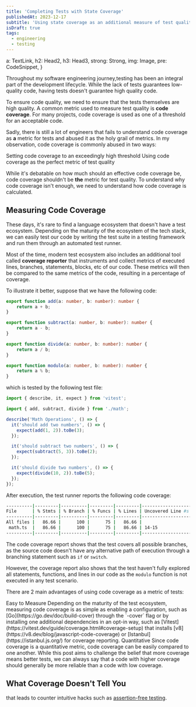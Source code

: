```yaml
---
title: 'Completing Tests with State Coverage'
publishedAt: 2023-12-17
subtitle: 'Using state coverage as an additional measure of test quality'
isDraft: true
tags:
  - engineering
  - testing
---
```








  a: TextLink,
  h2: Head2,
  h3: Head3,
  strong: Strong,
  img: Image,
  pre: CodeSnippet,
}

Throughout my software engineering journey,testing has been an integral part of the development lifecycle.
While the lack of tests guarantees low-quality code, having tests doesn't guarantee high quality code.

To ensure code quality, we need to ensure that the tests themselves are high quality. A common metric used to measure
test quality is **code coverage**. For many projects, code coverage is used as one of a threshold for an acceptable code.

Sadly, there is still a lot of engineers that fails to understand code coverage as **a** metric for tests and abused it
as the holy grail of metrics. In my observation, code coverage is commonly abused in two ways:

<dl class=":uno: space-y-2">
  <ListTitle>
    Setting code coverage to an exceedingly high threshold
  </ListTitle>
  <ListTitle>
    Using code coverage as the perfect metric of test quality
  </ListTitle>
</dl>

While it's debatable on how much should an effective code coverage be, code coverage shouldn't be **the** metric for
test quality. To understand why code coverage isn't enough, we need to understand how code coverage is calculated.

## Measuring Code Coverage

These days, it's rare to find a language ecosystem that doesn't have a test ecosystem. Depending on the maturity of the
ecosystem of the tech stack, we can easily test our code by writing the test suite in a testing framework and run
them through an automated test runner.

Most of the time, modern test ecosystem also includes an additional tool called **coverage reporter** that instruments and
collect metrics of executed lines, branches, statements, blocks, etc of our code. These metrics will then be compared to the
same metrics of the code, resulting in a percentage of coverage.

To illustrate it better, suppose that we have the following code:

```ts title=math.ts
export function add(a: number, b: number): number {
    return a + b;
}

export function subtract(a: number, b: number): number {
    return a - b;
}

export function divide(a: number, b: number): number {
    return a / b;
}

export function modulo(a: number, b: number): number {
    return a % b;
}
```

which is tested by the following test file:

```ts title=math.spec.ts
import { describe, it, expect } from 'vitest';

import { add, subtract, divide } from './math';

describe('Math Operations', () => {
  it('should add two numbers', () => {
    expect(add(1, 2)).toBe(3);
  });

  it('should subtract two numbers', () => {
    expect(subtract(5, 3)).toBe(2);
  });

  it('should divide two numbers', () => {
    expect(divide(10, 2)).toBe(5);
  });
});
```

After execution, the test runner reports the following code coverage:

```bash no-lang
----------|---------|----------|---------|---------|-------------------
File      | % Stmts | % Branch | % Funcs | % Lines | Uncovered Line #s
----------|---------|----------|---------|---------|-------------------
All files |   86.66 |      100 |      75 |   86.66 |
 math.ts  |   86.66 |      100 |      75 |   86.66 | 14-15
----------|---------|----------|---------|---------|-------------------
```

The code coverage report shows that the test covers all possible branches, as the source code doesn't have any alternative
path of execution through a branching statement such as `if` or `switch`.

However, the coverage report also shows that the test haven't fully explored all statements, functions, and lines in our code
as the `modulo` function is not executed in any test scenario.

There are 2 main advantages of using code coverage as a metric of tests:

<dl class=":uno space-y-6">
  <ListTitle>
    Easy to Measure
  </ListTitle>
  <ListItem>
    Depending on the maturity of the test ecosystem, measuring code coverage
    is as simple as enabling a configuration, such as [Go](https://go.dev/doc/build-cover) through the `-cover` flag
    or by installing one additional dependencies in an opt-in way, such as [Vitest](https://vitest.dev/guide/coverage.html#coverage-setup)
    that installs [v8](https://v8.dev/blog/javascript-code-coverage) or [Istanbul](https://istanbul.js.org/) for coverage reporting.
  </ListItem>
  <ListTitle>
    Quantitative
  </ListTitle>
  <ListItem>
    Since code coverage is a quantitative metric, code coverage can be easily compared to one another. While this post aims
    to challenge the belief that more coverage means better tests, we can always say that a code with higher coverage
    should generally be more reliable than a code with low coverage.
  </ListItem>
</dl>

## What Coverage Doesn't Tell You

that leads to counter intuitive hacks such as
[assertion-free testing](https://martinfowler.com/bliki/AssertionFreeTesting.html).
